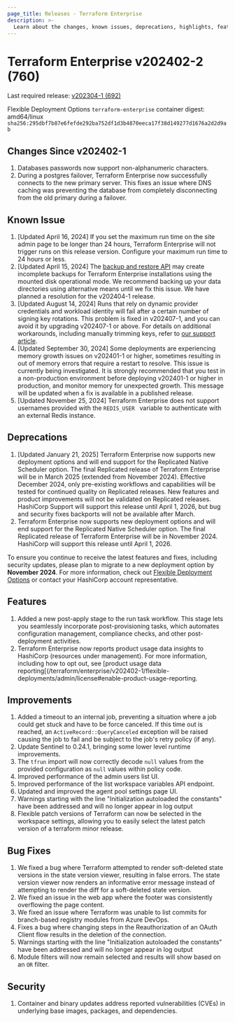 ```yaml
---
page_title: Releases - Terraform Enterprise
description: >-
  Learn about the changes, known issues, deprecations, highlights, features, improvements, bug fixes, and security fixes for the v202402-2 (760) release.
---
```


# Terraform Enterprise v202402-2 (760)

Last required release: [v202304-1 (692)](/terraform/enterprise/releases/2023/v202304-1)

Flexible Deployment Options `terraform-enterprise` container digest: amd64/linux `sha256:295dbf7b87e6fefde292ba752df1d3b4870eeca17f38d149277d1676a2d2d9ab`

## Changes Since v202402-1
1. Databases passwords now support non-alphanumeric characters.
1. During a postgres failover, Terraform Enterprise now successfully connects to the new primary server. This fixes an issue where DNS caching was preventing the database from completely disconnecting from the old primary during a failover.

## Known Issue
1. [Updated April 16, 2024] If you set the maximum run time on the site admin page to be longer than 24 hours, Terraform Enterprise will not trigger runs on this release version. Configure your maximum run time to 24 hours or less. 
1. [Updated April 15, 2024] The [backup and restore API](/terraform/enterprise/v202402-1/flexible-deployments/admin/admin-cli/backup-restore#creating-a-backup) may create incomplete backups for Terraform Enterprise installations using the mounted disk operational mode. We recommend backing up your data directories using alternative means until we fix this issue. We have planned a resolution for the v202404-1 release.
1. [Updated August 14, 2024] Runs that rely on dynamic provider credentials and workload identity will fail after a certain number of signing key rotations. This problem is fixed in v202407-1, and you can avoid it by upgrading v202407-1 or above. For details on additional workarounds, including manually trimming keys, refer to [our support article](https://support.hashicorp.com/hc/en-us/articles/31715716966419-Issue-with-OIDC-Vault-key-rotation-mechanism-to-incorrectly-identify-the-newest-signing-key).
1. [Updated September 30, 2024] Some deployments are experiencing memory growth issues on v202401-1 or higher, sometimes resulting in out of memory errors that require a restart to resolve. This issue is currently being investigated. It is strongly recommended that you test in a non-production environment before deploying v202401-1 or higher in production, and monitor memory for unexpected growth. This message will be updated when a fix is available in a published release.
2. [Updated November 25, 2024] Terraform Enterprise does not support usernames provided with the  `REDIS_USER ` variable to  authenticate with an external Redis instance.

## Deprecations
1. [Updated January 21, 2025] Terraform Enterprise now supports new deployment options and will end support for the Replicated Native Scheduler option.
   The final Replicated release of Terraform Enterprise will be in March 2025 (extended from November 2024). Effective December 2024,
   only pre-existing workflows and capabilities will be tested for continued quality on Replicated releases. New features and product
   improvements will not be validated on Replicated releases. HashiCorp Support will support this release until April 1, 2026, but
   bug and security fixes backports will not be available after March.
1. Terraform Enterprise now supports new deployment options and will end support for the Replicated Native Scheduler option. The final Replicated release of Terraform Enterprise will be in November 2024. HashiCorp will support this release until April 1, 2026.

  To ensure you continue to receive the latest features and fixes, including security updates, please plan to migrate to a new deployment option by **November 2024**. For more information, check out [Flexible Deployment Options](/terraform/enterprise/flexible-deployments/) or contact your HashiCorp account representative.

## Features
1. Added a new post-apply stage to the run task workflow. This stage lets you seamlessly incorporate post-provisioning tasks, which automates configuration management, compliance checks, and other post-deployment activities.
1. Terraform Enterprise now reports product usage data insights to HashiCorp (resources under management). For more information, including how to opt out, see [product usage data reporting[(/terraform/enterprise/v202402-1/flexible-deployments/admin/license#enable-product-usage-reporting.

## Improvements
1. Added a timeout to an internal job, preventing a situation where a job could get stuck and have to be force canceled. If this time out is reached, an `ActiveRecord::QueryCanceled` exception will be raised causing the job to fail and be subject to the job's retry policy (if any).
1. Update Sentinel to 0.24.1, bringing some lower level runtime improvements.
1. The `tfrun` import will now correctly decode `null` values from the provided configuration as `null` values within policy code.
1. Improved performance of the admin users list UI.
1. Improved performance of the list workspace variables API endpoint.
1. Updated and improved the agent pool settings page UI.
1. Warnings starting with the line "Initialization autoloaded the constants" have been addressed and will no longer appear in log output
1. Flexible patch versions of Terraform can now be selected in the workspace settings, allowing you to easily select the latest patch version of a terraform minor release.

## Bug Fixes
1. We fixed a bug where Terraform attempted to render soft-deleted state versions in the state version viewer, resulting in false errors. The state version viewer now renders an informative error message instead of attempting to render the diff for a soft-deleted state version.
1. We fixed an issue in the web app where the footer was consistently overflowing the page content.
1. We fixed an issue where Terraform was unable to list commits for branch-based registry modules from Azure DevOps.
1. Fixes a bug where changing steps in the Reauthorization of an OAuth Client flow results in the deletion of the connection.
1. Warnings starting with the line "Initialization autoloaded the constants" have been addressed and will no longer appear in log output
1. Module filters will now remain selected and results will show based on an `OR` filter.

## Security
1. Container and binary updates address reported vulnerabilities (CVEs) in underlying base images, packages, and dependencies.
